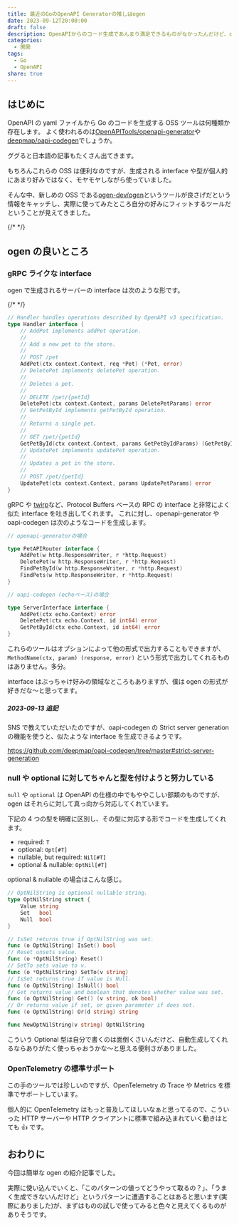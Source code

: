 ```yaml
---
title: 最近のGoのOpenAPI Generatorの推しはogen
date: 2023-09-12T20:00:00
draft: false
description: OpenAPIからのコード生成であんまり満足できるものがなかったんだけど、ogenは結構良さげそうだった
categories:
  - 開発
tags:
  - Go
  - OpenAPI
share: true
---
```



## はじめに

OpenAPI の yaml ファイルから Go のコードを生成する OSS ツールは何種類か存在します。
よく使われるのは[OpenAPITools/openapi-generator](https://github.com/OpenAPITools/openapi-generator)や[deepmap/oapi-codegen](https://github.com/deepmap/oapi-codegen)でしょうか。

ググると日本語の記事もたくさん出てきます。

<ExLinkCard url="https://tech.layerx.co.jp/entry/generate-go-code-by-openapi-generator" />
<ExLinkCard url="https://techblog.zozo.com/entry/openapi3/go" />
<ExLinkCard url="https://future-architect.github.io/articles/20200701/" />

もちろんこれらの OSS は便利なのですが、生成される interface や型が個人的にあまり好みではなく、モヤモヤしながら使っていました。

そんな中、新しめの OSS である[ogen-dev/ogen](https://github.com/ogen-go/ogen)というツールが良さげだという情報をキャッチし、実際に使ってみたところ自分の好みにフィットするツールだということが見えてきました。

<ExLinkCard url="https://ogen.dev/" />

{/* <!--more--> */}

## ogen の良いところ

### gRPC ライクな interface

ogen で生成されるサーバーの interface は次のような形です。

{/* <!--more--> */}

```go
// Handler handles operations described by OpenAPI v3 specification.
type Handler interface {
    // AddPet implements addPet operation.
    //
    // Add a new pet to the store.
    //
    // POST /pet
    AddPet(ctx context.Context, req *Pet) (*Pet, error)
    // DeletePet implements deletePet operation.
    //
    // Deletes a pet.
    //
    // DELETE /pet/{petId}
    DeletePet(ctx context.Context, params DeletePetParams) error
    // GetPetById implements getPetById operation.
    //
    // Returns a single pet.
    //
    // GET /pet/{petId}
    GetPetById(ctx context.Context, params GetPetByIdParams) (GetPetByIdRes, error)
    // UpdatePet implements updatePet operation.
    //
    // Updates a pet in the store.
    //
    // POST /pet/{petId}
    UpdatePet(ctx context.Context, params UpdatePetParams) error
}
```

gRPC や [twirp](https://github.com/twitchtv/twirp)など、Protocol Buffers ベースの RPC の interface と非常によく似た interface を吐き出してくれます。
これに対し、openapi-generator や oapi-codegen は次のようなコードを生成します。

```go
// openapi-generatorの場合

type PetAPIRouter interface {
	AddPet(w http.ResponseWriter, r *http.Request)
	DeletePet(w http.ResponseWriter, r *http.Request)
	FindPetById(w http.ResponseWriter, r *http.Request)
	FindPets(w http.ResponseWriter, r *http.Request)
}
```

```go
// oapi-codegen (echoベース)の場合

type ServerInterface interface {
	AddPet(ctx echo.Context) error
	DeletePet(ctx echo.Context, id int64) error
	GetPetById(ctx echo.Context, id int64) error
}
```

これらのツールはオプションによって他の形式で出力することもできますが、`MethodName(ctx, param) (response, error)` という形式で出力してくれるものはありません。多分。

interface はぶっちゃけ好みの領域なところもありますが、僕は ogen の形式が好きだな〜と思ってます。

##### 2023-09-13 追記

SNS で教えていただいたのですが、oapi-codegen の Strict server generation の機能を使うと、似たような interface を生成できるようです。

https://github.com/deepmap/oapi-codegen/tree/master#strict-server-generation

### null や optional に対してちゃんと型を付けようと努力している

`null` や `optional` は OpenAPI の仕様の中でもややこしい部類のものですが、ogen はそれらに対して真っ向から対応してくれています。

<ExLinkCard url="https://ogen.dev/docs/types/optional" />

下記の 4 つの型を明確に区別し、その型に対応する形でコードを生成してくれます。

- required: `T`
- optional: `Opt[#T]`
- nullable, but required: `Nil[#T]`
- optional & nullable: `OptNil[#T]`

optional & nullable の場合はこんな感じ。

```go
// OptNilString is optional nullable string.
type OptNilString struct {
    Value string
    Set   bool
    Null  bool
}

// IsSet returns true if OptNilString was set.
func (o OptNilString) IsSet() bool
// Reset unsets value.
func (o *OptNilString) Reset()
// SetTo sets value to v.
func (o *OptNilString) SetTo(v string)
// IsSet returns true if value is Null.
func (o OptNilString) IsNull() bool
// Get returns value and boolean that denotes whether value was set.
func (o OptNilString) Get() (v string, ok bool)
// Or returns value if set, or given parameter if does not.
func (o OptNilString) Or(d string) string

func NewOptNilString(v string) OptNilString
```

こういう Optional 型は自分で書くのは面倒くさいんだけど、自動生成してくれるならありがたく使っちゃおうかな〜と思える便利さがありました。

### OpenTelemetry の標準サポート

この手のツールでは珍しいのですが、OpenTelemetry の Trace や Metrics を標準でサポートしています。

個人的に OpenTelemetry はもっと普及してほしいなぁと思ってるので、こういった HTTP サーバーや HTTP クライアントに標準で組み込まれていく動きはとても 👍 です。

## おわりに

今回は簡単な ogen の紹介記事でした。

実際に使い込んでいくと、「このパターンの値ってどうやって取るの？」、「うまく生成できないんだけど」というパターンに遭遇することはあると思います(実際にありました)が、まずはものの試しで使ってみると色々と見えてくるものがありそうです。
